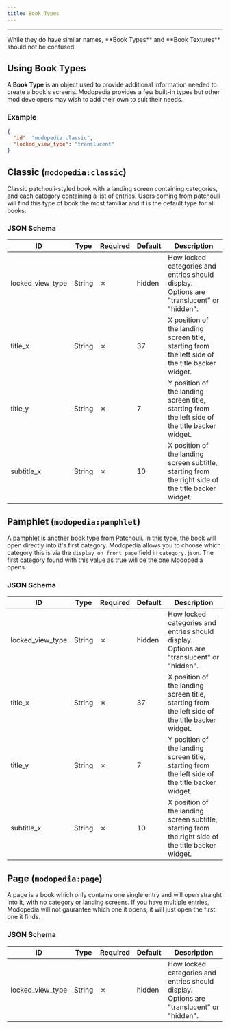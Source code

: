 ```yaml
---
title: Book Types
---
```


---
<Callout variant="warning">
    While they do have similar names, **Book Types** and **Book Textures** should not be confused!
</Callout>

## Using Book Types
A **Book Type** is an object used to provide additional information needed to create a book's screens. Modopedia provides a few built-in types but other mod developers may wish to add their own to suit their needs.

### Example

```json
{ 
  "id": "modopedia:classic",
  "locked_view_type": "translucent"
}
```

## Classic (`modopedia:classic`)

Classic patchouli-styled book with a landing screen containing categories, and each category containing a list of entries. Users coming from patchouli will find this type of book the most familiar and it is the default type for all books.

<Asset location="modopedia:book_types/classic" width={580} height={364} />

### JSON Schema
| ID               | Type   | Required | Default | Description                                                                                         |
|------------------|--------|----------|---------|-----------------------------------------------------------------------------------------------------|
| locked_view_type | String | &cross;  | hidden  | How locked categories and entries should display. Options are "translucent" or "hidden".            |
| title_x          | String | &cross;  | 37      | X position of the landing screen title, starting from the left side of the title backer widget.     |
| title_y          | String | &cross;  | 7       | Y position of the landing screen title, starting from the left side of the title backer widget.     |
| subtitle_x       | String | &cross;  | 10      | X position of the landing screen subtitle, starting from the right side of the title backer widget. |


## Pamphlet (`modopedia:pamphlet`)

A pamphlet is another book type from Patchouli. In this type, the book will open directly into it's first category. Modopedia allows you to choose which category this is via the `display_on_front_page` field in `category.json`. The first category found with this value as true will be the one Modopedia opens.

<Asset location="modopedia:book_types/pamphlet" width={580} height={364} />

### JSON Schema
| ID               | Type   | Required | Default | Description                                                                                         |
|------------------|--------|----------|---------|-----------------------------------------------------------------------------------------------------|
| locked_view_type | String | &cross;  | hidden  | How locked categories and entries should display. Options are "translucent" or "hidden".            |
| title_x          | String | &cross;  | 37      | X position of the landing screen title, starting from the left side of the title backer widget.     |
| title_y          | String | &cross;  | 7       | Y position of the landing screen title, starting from the left side of the title backer widget.     |
| subtitle_x       | String | &cross;  | 10      | X position of the landing screen subtitle, starting from the right side of the title backer widget. |

## Page (`modopedia:page`)

A page is a book which only contains one single entry and will open straight into it, with no category or landing screens. If you have multiple entries, Modopedia will not gaurantee which one it opens, it will just open the first one it finds.

<Asset location="modopedia:book_types/page" width={580} height={364} />

### JSON Schema
| ID               | Type   | Required | Default | Description                                                                              |
|------------------|--------|----------|---------|------------------------------------------------------------------------------------------|
| locked_view_type | String | &cross;  | hidden  | How locked categories and entries should display. Options are "translucent" or "hidden". |